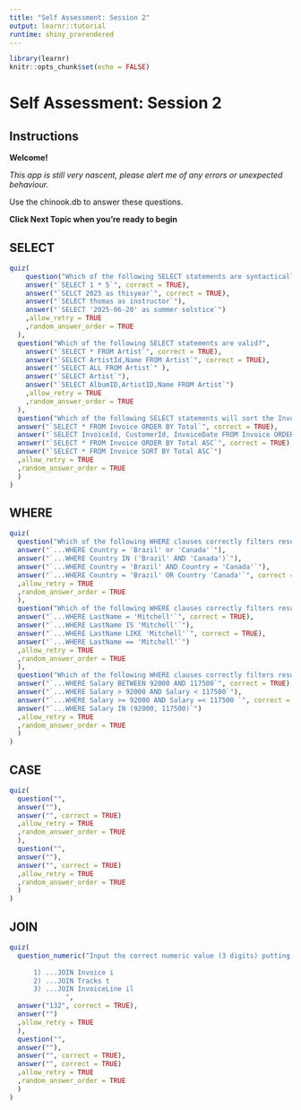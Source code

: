 ```yaml
---
title: "Self Assessment: Session 2"
output: learnr::tutorial
runtime: shiny_prerendered
---
```


```r
library(learnr)
knitr::opts_chunk$set(echo = FALSE)
```
# Self Assessment: Session 2

## Instructions

**Welcome!**

*This app is still very nascent, please alert me of any errors or unexpected behaviour.*

Use the chinook.db to answer these questions.
 
**Click Next Topic when you're ready to begin**

## SELECT

```r
quiz(
    question("Which of the following SELECT statements are syntactically correct (even if not meaningful)?",
    answer("`SELECT 1 * 5`", correct = TRUE),
    answer("`SELCT 2025 as thisyear`", correct = TRUE),
    answer("`SELECT thomas as instructor`"),
    answer("`SELECT '2025-06-20' as summer solstice`")
    ,allow_retry = TRUE
    ,random_answer_order = TRUE
  ),
  question("Which of the following SELECT statements are valid?",
    answer("`SELECT * FROM Artist`", correct = TRUE),
    answer("`SELECT ArtistId,Name FROM Artist`", correct = TRUE),
    answer("`SELECT ALL FROM Artist`" ),
    answer("`SELECT Artist`"),
    answer("`SELECT AlbumID,ArtistID,Name FROM Artist`")
    ,allow_retry = TRUE
    ,random_answer_order = TRUE
  ),
  question("Which of the following SELECT statements will sort the Invoice table by the smallest Total values?",
  answer("`SELECT * FROM Invoice ORDER BY Total`", correct = TRUE),
  answer("`SELECT InvoiceId, CustomerId, InvoiceDate FROM Invoice ORDER BY Total`", correct = TRUE),
  answer("`SELECT * FROM Invoice ORDER BY Total ASC`", correct = TRUE),
  answer("`SELECT * FROM Invoice SORT BY Total ASC`")
  ,allow_retry = TRUE
  ,random_answer_order = TRUE
  )
)
```

## WHERE

```r
quiz(
  question("Which of the following WHERE clauses correctly filters results to show customers who reside in either 'Brazil' or 'Canada'? ",
  answer("`...WHERE Country = 'Brazil' or 'Canada'`"),
  answer("`...WHERE Country IN ('Brazil' AND 'Canada')`"),
  answer("`...WHERE Country = 'Brazil' AND Country = 'Canada'`"),
  answer("`...WHERE Country = 'Brazil' OR Country 'Canada'`", correct = TRUE)
  ,allow_retry = TRUE
  ,random_answer_order = TRUE
  ),
  question("Which of the following WHERE clauses correctly filters results to show only employees with the last name 'Mitchell'?",
  answer("`...WHERE LastName = 'Mitchell'`", correct = TRUE),
  answer("`...WHERE LastName IS 'Mitchell'`"),
  answer("`...WHERE LastName LIKE 'Mitchell'`", correct = TRUE),
  answer("`...WHERE LastName == 'Mitchell'`")
  ,allow_retry = TRUE
  ,random_answer_order = TRUE
  ),
  question("Which of the following WHERE clauses correctly filters results to show employees with a salary between 92000 and 117500?",
  answer("`...WHERE Salary BETWEEN 92000 AND 117500`", correct = TRUE),
  answer("`...WHERE Salary > 92000 AND Salary < 117500`"),
  answer("`...WHERE Salary >= 92000 AND Salary =< 117500 `", correct = TRUE),
  answer("`...WHERE Salary IN (92000, 117500)`")
  ,allow_retry = TRUE
  ,random_answer_order = TRUE
  )
)
```


## CASE

```r
quiz(
  question("",
  answer(""),
  answer("", correct = TRUE)
  ,allow_retry = TRUE
  ,random_answer_order = TRUE
  ),
  question("",
  answer(""),
  answer("", correct = TRUE)
  ,allow_retry = TRUE
  ,random_answer_order = TRUE
  )
)
```

## JOIN


```r
quiz(
  question_numeric("Input the correct numeric value (3 digits) putting the JOINs in correct order starting `FROM Customer c` in order to see all the tracks purchased by a customer.
                   
      1) ...JOIN Invoice i
      2) ...JOIN Tracks t
      3) ...JOIN InvoiceLine il
              ",
  answer("132", correct = TRUE),
  answer("")
  ,allow_retry = TRUE
  ),
  question("",
  answer(""),
  answer("", correct = TRUE),
  answer("", correct = TRUE)
  ,allow_retry = TRUE
  ,random_answer_order = TRUE
  )
)
```
